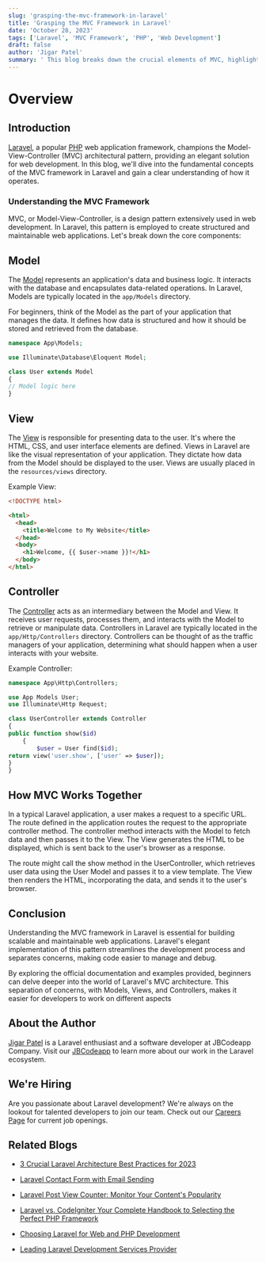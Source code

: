```yaml
---
slug: 'grasping-the-mvc-framework-in-laravel'
title: 'Grasping the MVC Framework in Laravel'
date: 'October 28, 2023'
tags: ['Laravel', 'MVC Framework', 'PHP', 'Web Development']
draft: false
author: 'Jigar Patel'
summary: ' This blog breaks down the crucial elements of MVC, highlighting the roles of Models, Views, and Controllers in the context of Laravel.'
---
```


# Overview

<TOCInline
  toc={props.toc}
  exclude="Overview"
  toHeading={2}
  defaultimage="grasping-the-mvc-framework-in-laravel"
/>

## Introduction

[Laravel](https://laravel.com/), a popular [PHP](https://www.php.net/) web application framework, champions the Model-View-Controller (MVC) architectural pattern, providing an elegant solution for web development. In this blog, we'll dive into the fundamental concepts of the MVC framework in Laravel and gain a clear understanding of how it operates.

### Understanding the MVC Framework

MVC, or Model-View-Controller, is a design pattern extensively used in web development. In Laravel, this pattern is employed to create structured and maintainable web applications. Let's break down the core components:

## Model

The [Model](https://laravel.com/docs/10.x/eloquent) represents an application's data and business logic. It interacts with the database and encapsulates data-related operations. In Laravel, Models are typically located in the `app/Models` directory.

For beginners, think of the Model as the part of your application that manages the data. It defines how data is structured and how it should be stored and retrieved from the database.

```php
namespace App\Models;

use Illuminate\Database\Eloquent Model;

class User extends Model
{
// Model logic here
}
```

## View

The [View](https://laravel.com/docs/10.x/view) is responsible for presenting data to the user. It's where the HTML, CSS, and user interface elements are defined. Views in Laravel are like the visual representation of your application. They dictate how data from the Model should be displayed to the user. Views are usually placed in the `resources/views` directory.

Example View:

```html
<!DOCTYPE html>

<html>
  <head>
    <title>Welcome to My Website</title>
  </head>
  <body>
    <h1>Welcome, {{ $user->name }}!</h1>
  </body>
</html>
```

## Controller

The [Controller](https://laravel.com/docs/10.x/controllers) acts as an intermediary between the Model and View. It receives user requests, processes them, and interacts with the Model to retrieve or manipulate data. Controllers in Laravel are typically located in the `app/Http/Controllers` directory. Controllers can be thought of as the traffic managers of your application, determining what should happen when a user interacts with your website.

Example Controller:

```php
namespace App\Http\Controllers;

use App Models User;
use Illuminate\Http Request;

class UserController extends Controller
{
public function show($id)
    {
        $user = User find($id);
return view('user.show', ['user' => $user]);
}
}
```

## How MVC Works Together

In a typical Laravel application, a user makes a request to a specific URL. The route defined in the application routes the request to the appropriate controller method. The controller method interacts with the Model to fetch data and then passes it to the View. The View generates the HTML to be displayed, which is sent back to the user's browser as a response.

The route might call the show method in the UserController, which retrieves user data using the User Model and passes it to a view template. The View then renders the HTML, incorporating the data, and sends it to the user's browser.

## Conclusion

Understanding the MVC framework in Laravel is essential for building scalable and maintainable web applications. Laravel's elegant implementation of this pattern streamlines the development process and separates concerns, making code easier to manage and debug.

By exploring the official documentation and examples provided, beginners can delve deeper into the world of Laravel's MVC architecture. This separation of concerns, with Models, Views, and Controllers, makes it easier for developers to work on different aspects

## About the Author

[Jigar Patel](https://expertlaravel.com) is a Laravel enthusiast and a software developer at JBCodeapp Company. Visit our [JBCodeapp](https://jbcodeapp.com) to learn more about our work in the Laravel ecosystem.

## We're Hiring

Are you passionate about Laravel development? We're always on the lookout for talented developers to join our team. Check out our [Careers Page](https://jbcodeapp.com) for current job openings.

## Related Blogs

- [3 Crucial Laravel Architecture Best Practices for 2023](laravel-architecture-2023)

- [Laravel Contact Form with Email Sending](laravel-contact-form-with-email-sending)

- [Laravel Post View Counter: Monitor Your Content's Popularity](laravel-post-view-counter-monitor-your-contents-popularity)

- [Laravel vs. CodeIgniter Your Complete Handbook to Selecting the Perfect PHP Framework](laravel-vs-codeigniter-complete-php-framework-guide)

- [Choosing Laravel for Web and PHP Development](laravel-web-php-development)

- [Leading Laravel Development Services Provider](leading-laravel-development-services-provider)
